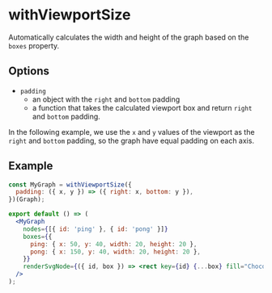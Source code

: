 
# withViewportSize

Automatically calculates the width and height of the graph based on the `boxes` property.

## Options

- `padding`
  - an object with the `right` and `bottom` padding
  - a function that takes the calculated viewport box and return `right` and `bottom` padding.

In the following example, we use the `x` and `y` values of the viewport as the `right` and `bottom` padding, so the graph have equal padding on each axis.

## Example

```jsx
const MyGraph = withViewportSize({
  padding: ({ x, y }) => ({ right: x, bottom: y }),
})(Graph);

export default () => (
  <MyGraph
    nodes={[{ id: 'ping' }, { id: 'pong' }]}
    boxes={{
      ping: { x: 50, y: 40, width: 20, height: 20 },
      pong: { x: 150, y: 40, width: 20, height: 20 },
    }}
    renderSvgNode={({ id, box }) => <rect key={id} {...box} fill="Chocolate" />}
  />
);
```
